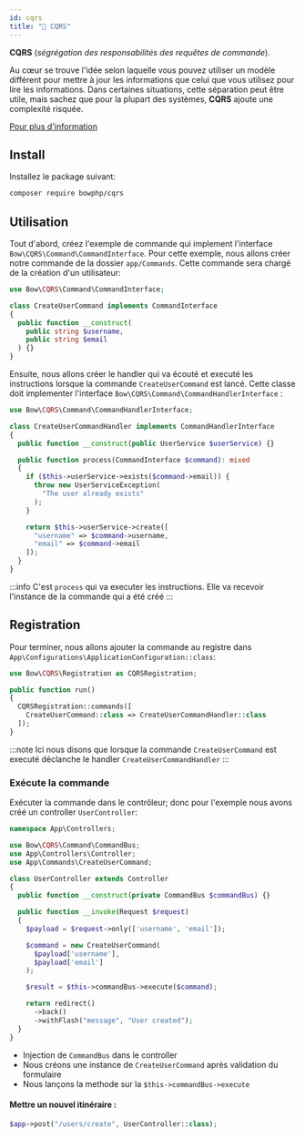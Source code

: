 ```yaml
---
id: cqrs
title: "🤠 CQRS"
---
```



**CQRS** (*ségrégation des responsabilités des requêtes de commande*).

Au cœur se trouve l'idée selon laquelle vous pouvez utiliser un modèle différent pour mettre à jour les informations que celui que vous utilisez pour lire les informations.
Dans certaines situations, cette séparation peut être utile, mais sachez que pour la plupart des systèmes, **CQRS** ajoute une complexité risquée.

[Pour plus d'information](https://www.martinfowler.com/bliki/CQRS.html)

## Install

Installez le package suivant: 

```bash
composer require bowphp/cqrs
```

## Utilisation

Tout d'abord, créez l'exemple de commande qui implement l'interface `Bow\CQRS\Command\CommandInterface`. Pour cette exemple, nous allons créer notre commande de la dossier `app/Commands`.
Cette commande sera chargé de la création d'un utilisateur:

```php title="app/Commands/CreateUserCommand.php"
use Bow\CQRS\Command\CommandInterface;

class CreateUserCommand implements CommandInterface
{
  public function __construct(
    public string $username,
    public string $email
  ) {}
}
```

Ensuite, nous allons créer le handler qui va écouté et executé les instructions lorsque la commande `CreateUserCommand` est lancé. Cette classe doit implementer l'interface `Bow\CQRS\Command\CommandHandlerInterface` :

```php {7} title="app/CommandHandlers/CreateUserCommandHandler.php"
use Bow\CQRS\Command\CommandHandlerInterface;

class CreateUserCommandHandler implements CommandHandlerInterface
{
  public function __construct(public UserService $userService) {}

  public function process(CommandInterface $command): mixed
  {
    if ($this->userService->exists($command->email)) {
      throw new UserServiceException(
        "The user already exists"
      );
    }

    return $this->userService->create([
      "username" => $command->username,
      "email" => $command->email
    ]);
  }
}
```

:::info
C'est `process` qui va executer les instructions. Elle va recevoir l'instance de la commande qui a été créé
:::

## Registration

Pour terminer, nous allons ajouter la commande au registre dans `App\Configurations\ApplicationConfiguration::class`:

```php title="app/Configurations/ApplicationConfiguration.php"
use Bow\CQRS\Registration as CQRSRegistration;

public function run()
{
  CQRSRegistration::commands([
    CreateUserCommand::class => CreateUserCommandHandler::class
  ]);
}
```

:::note
Ici nous disons que lorsque la commande `CreateUserCommand` est executé déclanche le handler `CreateUserCommandHandler`
:::

### Exécute la commande

Exécuter la commande dans le contrôleur; donc pour l'exemple nous avons créé un controller `UserController`:

```php {3,9,15-18,20} title="app/Controllers/UserController.php"
namespace App\Controllers;

use Bow\CQRS\Command\CommandBus;
use App\Controllers\Controller;
use App\Commands\CreateUserCommand;

class UserController extends Controller
{
  public function __construct(private CommandBus $commandBus) {}

  public function __invoke(Request $request)
  {
    $payload = $request->only(['username', 'email']);

    $command = new CreateUserCommand(
      $payload['username'],
      $payload['email']
    );

    $result = $this->commandBus->execute($command);

    return redirect()
      ->back()
      ->withFlash("message", "User created");
  }
}
```

- Injection de `CommandBus` dans le controller
- Nous créons une instance de `CreateUserCommand` après validation du formulaire
- Nous lançons la methode sur la `$this->commandBus->execute` 

#### Mettre un nouvel itinéraire :

```php
$app->post("/users/create", UserController::class);
```

<SuggestionFeature />
